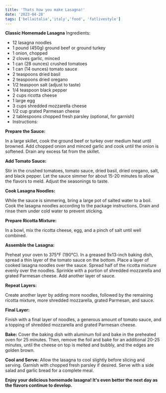```yaml
---
title: 'Thats how you make Lasagna!'
date: '2023-04-28'
tags: ['bellaitalia','italy','food', 'fatlivestyle']
---
```


**Classic Homemade Lasagna**
<CustomImage src="https://raw.githubusercontent.com/AndrinTraeger/blogposts/main/images/lasagna.jpg" alt="Lasagna" />
Ingredients:

- 12 lasagna noodles
- 1 pound (450g) ground beef or ground turkey
- 1 onion, chopped
- 2 cloves garlic, minced
- 1 can (28 ounces) crushed tomatoes
- 1 can (14 ounces) tomato sauce
- 2 teaspoons dried basil
- 2 teaspoons dried oregano
- 1/2 teaspoon salt (adjust to taste)
- 1/4 teaspoon black pepper
- 2 cups ricotta cheese
- 1 large egg
- 3 cups shredded mozzarella cheese
- 1/2 cup grated Parmesan cheese
- 2 tablespoons chopped fresh parsley (optional, for garnish)
- Instructions:

**Prepare the Sauce:**

In a large skillet, cook the ground beef or turkey over medium heat until browned. Add chopped onion and minced garlic and cook until the onion is softened. Drain any excess fat from the skillet.

**Add Tomato Sauce:**

Stir in the crushed tomatoes, tomato sauce, dried basil, dried oregano, salt, and black pepper. Let the sauce simmer for about 15-20 minutes to allow the flavors to meld. Adjust the seasonings to taste.

**Cook Lasagna Noodles:**

While the sauce is simmering, bring a large pot of salted water to a boil. Cook the lasagna noodles according to the package instructions. Drain and rinse them under cold water to prevent sticking.

**Prepare Ricotta Mixture:**

In a bowl, mix the ricotta cheese, egg, and a pinch of salt until well combined.

**Assemble the Lasagna:**

Preheat your oven to 375°F (190°C). In a greased 9x13-inch baking dish, spread a thin layer of the tomato sauce on the bottom. Place a layer of cooked lasagna noodles over the sauce. Spread half of the ricotta mixture evenly over the noodles. Sprinkle with a portion of shredded mozzarella and grated Parmesan cheese. Add another layer of sauce.

**Repeat Layers:**

Create another layer by adding more noodles, followed by the remaining ricotta mixture, more shredded mozzarella, grated Parmesan, and sauce.

**Final Layer:**

Finish with a final layer of noodles, a generous amount of tomato sauce, and a topping of shredded mozzarella and grated Parmesan cheese.

**Bake:**
Cover the baking dish with aluminum foil and bake in the preheated oven for 25 minutes. Then, remove the foil and bake for an additional 20-25 minutes, until the cheese on top is melted and bubbly, and the edges are golden brown.

**Cool and Serve:**
Allow the lasagna to cool slightly before slicing and serving. Garnish with chopped fresh parsley if desired. Serve with a side salad and garlic bread for a complete meal.


**Enjoy your delicious homemade lasagna! It's even better the next day as the flavors continue to develop.**